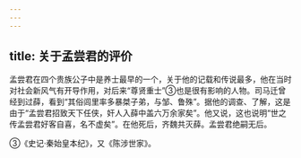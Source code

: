 ```yaml
---
---
---
```

title: 关于孟尝君的评价
---



孟尝君在四个贵族公子中是养士最早的一个，关于他的记载和传说最多，他在当时对社会新风气有开导作用，对后来“尊贤重士”③也是很有影响的人物。司马迁曾经到过薛，看到“其俗闾里率多暴桀子弟，与邹、鲁殊”。据他的调查、了解，这是由于“孟尝君招致天下任侠，奸人入薛中盖六万余家矣”。他又说，这也说明“世之传孟尝君好客自喜，名不虚矣”。在他死后，齐魏共灭薛。孟尝君绝嗣无后。

③《史记·秦始皇本纪》，又《陈涉世家》。